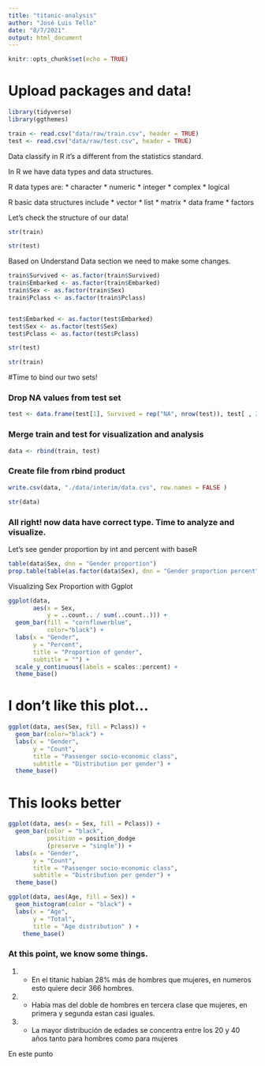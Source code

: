 ```yaml
---
title: "titanic-analysis"
author: "José Luis Tello"
date: "8/7/2021"
output: html_document
---
```


```r
knitr::opts_chunk$set(echo = TRUE)
```

# Upload packages and data!

```r
library(tidyverse)
library(ggthemes)
```

```r
train <- read.csv("data/raw/train.csv", header = TRUE)
test <- read.csv("data/raw/test.csv", header = TRUE)
```

Data classify in R it's a different from the statistics standard. 

In R we have data types and data structures. 

R data types are: 
  * character
  * numeric 
  * integer 
  * complex 
  * logical

R basic data structures include 
  * vector 
  * list
  * matrix 
  * data frame 
  * factors

Let's check the structure of our data!


```r
str(train)
```

```r
str(test)
```



Based on Understand Data section we need to make some changes. 


```r
train$Survived <- as.factor(train$Survived)
train$Embarked <- as.factor(train$Embarked)
train$Sex <- as.factor(train$Sex)
train$Pclass <- as.factor(train$Pclass)


test$Embarked <- as.factor(test$Embarked)
test$Sex <- as.factor(test$Sex)
test$Pclass <- as.factor(test$Pclass)
```


```r
str(test)
```

```r
str(train)
```

#Time to bind our two sets!


### Drop NA values from test set 

```r
test <- data.frame(test[1], Survived = rep("NA", nrow(test)), test[ , 2:ncol(test)])
```

### Merge train and test for visualization and analysis

```r
data <- rbind(train, test)
```

### Create file from rbind product
```r
write.csv(data, "./data/interim/data.cvs", row.names = FALSE )
```

```r
str(data)
```


### All right! now data have correct type. Time to analyze and visualize.

Let's see gender proportion by int and percent with baseR

```r
table(data$Sex, dnn = "Gender proportion")
prop.table(table(as.factor(data$Sex), dnn = "Gender proportion percent"))
```

Visualizing Sex Proportion with Ggplot

```r
ggplot(data, 
       aes(x = Sex,
           y = ..count.. / sum(..count..))) + 
  geom_bar(fill = "cornflowerblue", 
           color="black") +
  labs(x = "Gender", 
       y = "Percent", 
       title = "Proportion of gender",
       subtitle = "") +
  scale_y_continuous(labels = scales::percent) +
  theme_base()

```


# I don't like this plot... 

```r
ggplot(data, aes(Sex, fill = Pclass)) + 
  geom_bar(color="black") +
  labs(x = "Gender", 
       y = "Count", 
       title = "Passenger socio-economic class",
       subtitle = "Distribution per gender") +
  theme_base()
```

# This looks better

```r
ggplot(data, aes(x = Sex, fill = Pclass)) +
  geom_bar(color = "black", 
           position = position_dodge
           (preserve = "single")) +
  labs(x = "Gender",
       y = "Count",
       title = "Passenger socio-economic class",
       subtitle = "Distribution per gender") +
  theme_base()
```


```r
ggplot(data, aes(Age, fill = Sex)) +
  geom_histogram(color = "black") +
  labs(x = "Age",
       y = "Total",
       title = "Age distribution" ) +
    theme_base()
```

### At this point, we know some things. 

1. - En el titanic habían 28% más de hombres que mujeres, en numeros esto quiere decir 366 hombres. 
2. - Había mas del doble de hombres en tercera clase que mujeres, en primera y segunda estan casi iguales.
3. - La mayor distribución de edades se concentra entre los 20 y 40 años tanto para hombres como para mujeres

En este punto 
















